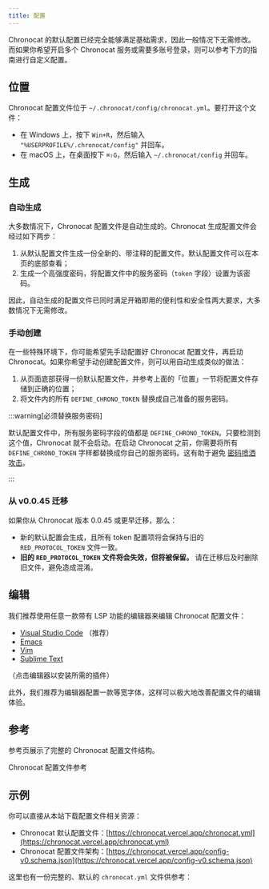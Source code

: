 ```yaml
---
title: 配置
---
```



Chronocat 的默认配置已经完全能够满足基础需求，因此一般情况下无需修改。而如果你希望开启多个
Chronocat 服务或需要多账号登录，则可以参考下方的指南进行自定义配置。

## 位置

Chronocat 配置文件位于 `~/.chronocat/config/chronocat.yml`。要打开这个文件：

- 在 Windows 上，按下 `Win+R`，然后输入 `"%USERPROFILE%/.chronocat/config"` 并回车。
- 在 macOS 上，在桌面按下 `⌘⇧G`，然后输入 `~/.chronocat/config` 并回车。

## 生成

### 自动生成

大多数情况下，Chronocat 配置文件是自动生成的。Chronocat
生成配置文件会经过如下两步：

1. 从默认配置文件生成一份全新的、带注释的配置文件。默认配置文件可以在本页的底部查看；
1. 生成一个高强度密码，将配置文件中的服务密码（`token` 字段）设置为该密码。

因此，自动生成的配置文件已同时满足开箱即用的便利性和安全性两大要求，大多数情况下无需修改。

### 手动创建

在一些特殊环境下，你可能希望先手动配置好 Chronocat 配置文件，再启动
Chronocat。如果你希望手动创建配置文件，则可以用自动生成类似的做法：

1. 从页面底部获得一份默认配置文件，并参考上面的「位置」一节将配置文件存储到正确的位置；
1. 将文件内的所有 `DEFINE_CHRONO_TOKEN` 替换成自己准备的服务密码。

:::warning[必须替换服务密码]

默认配置文件中，所有服务密码字段的值都是
`DEFINE_CHRONO_TOKEN`。只要检测到这个值，Chronocat 就不会启动。在启动
Chronocat 之前，你需要将所有 `DEFINE_CHRONO_TOKEN`
字样都替换成你自己的服务密码。这有助于避免
[密码喷洒攻击](https://owasp.org/www-community/attacks/Password_Spraying_Attack)。

:::

### 从 v0.0.45 迁移

如果你从 Chronocat 版本 0.0.45 或更早迁移，那么：

- 新的默认配置会生成，且所有 token 配置项将会保持与旧的 `RED_PROTOCOL_TOKEN` 文件一致。
- **旧的 `RED_PROTOCOL_TOKEN` 文件将会失效，但将被保留。** 请在迁移后及时删除旧文件，避免造成混淆。

## 编辑

我们推荐使用任意一款带有 LSP 功能的编辑器来编辑 Chronocat 配置文件：

- [Visual Studio Code](https://marketplace.visualstudio.com/items?itemName=redhat.vscode-yaml) （推荐）
- [Emacs](https://github.com/emacs-lsp/lsp-mode)
- [Vim](https://github.com/prabirshrestha/vim-lsp)
- [Sublime Text](https://packagecontrol.io/packages/LSP-yaml)

（点击编辑器以安装所需的插件）

此外，我们推荐为编辑器配置一款等宽字体，这样可以极大地改善配置文件的编辑体验。

## 参考

参考页展示了完整的 Chronocat 配置文件结构。

<Link
  className="button button--secondary button--lg button--normal"
  to="/config/reference"
>
  <span>Chronocat 配置文件参考</span>
</Link>

## 示例

你可以直接从本站下载配置文件相关资源：

- Chronocat 默认配置文件：[https://chronocat.vercel.app/chronocat.yml](https://chronocat.vercel.app/chronocat.yml)
- Chronocat 配置文件架构：[https://chronocat.vercel.app/config-v0.schema.json](https://chronocat.vercel.app/config-v0.schema.json)

这里也有一份完整的、默认的 `chronocat.yml` 文件供参考：

<CodeBlock
  language="yml"
  title="chronocat.yml"
  children={ChronocatConfigSource}
/>
